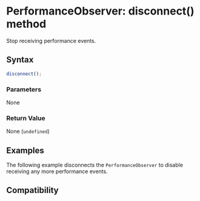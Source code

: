 
# PerformanceObserver: disconnect() method

Stop receiving performance events.

## Syntax

```ts
disconnect();
```

### Parameters

None

### Return Value

None (`undefined`)

## Examples

The following example disconnects the `PerformanceObserver` to disable receiving any more performance events.


<Go
  example="performance-api"
  defaultFile="src/performance-observer-disconnect/index.tsx"
  defaultEntryFile="dist/performance-observer-disconnect.lynx.bundle"
  img="https://lf-lynx.tiktok-cdns.com/obj/lynx-artifacts-oss-sg/lynx-website/assets/doc/performance-observer-disconnect-demo.jpeg"
  entry="src/performance-observer-disconnect"
  highlight="{17-18}"
/>

## Compatibility


<LegacyCompatTable metadata="lynx-api/performance-api/performance-observer/disconnect" />
